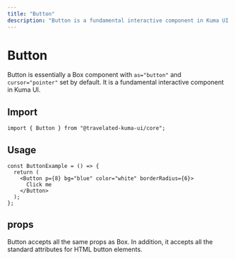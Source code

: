 ```yaml
---
title: "Button"
description: "Button is a fundamental interactive component in Kuma UI."
---
```



# Button

Button is essentially a Box component with `as="button"` and `cursor="pointer"` set by default. It is a fundamental interactive component in Kuma UI.

## Import

```tsx copy
import { Button } from "@travelated-kuma-ui/core";
```

## Usage

<ExampleContainer>
  <ButtonExample />
</ExampleContainer>

```tsx copy
const ButtonExample = () => {
  return (
    <Button p={8} bg="blue" color="white" borderRadius={6}>
      Click me
    </Button>
  );
};
```

## props

Button accepts all the same props as Box. In addition, it accepts all the standard attributes for HTML button elements.
